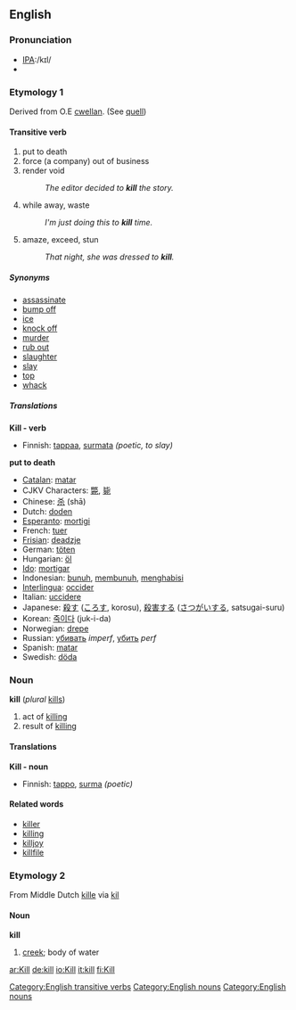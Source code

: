 ==English==
===Pronunciation===
*[[Pronunciation guide|IPA]]:/kɪl/
*{{audio|en-us-kill.ogg|Audio (US)}}

=== Etymology 1 ===
{{etystub}}
Derived from O.E [[cwellan]]. (See [[quell]])

====Transitive verb====
[[Category:English transitive verbs]]
{{en-infl-reg-consonant|kill||}}

#put to death
#force (a company) out of business
#render void
#:''The editor decided to '''kill''' the story.''
#while away, waste
#:''I'm just doing this to '''kill''' time.''
#amaze, exceed, stun 
#:''That night, she was dressed to '''kill'''.''

=====Synonyms=====
*[[assassinate]]
*[[bump off]]
*[[ice]]
*[[knock off]]
*[[murder]]
*[[rub out]]
*[[slaughter]]
*[[slay]]
*[[top]]
*[[whack]]

=====Translations=====

<!--Kill-->'''Kill - verb'''
{{top}}
*Finnish: [[tappaa]], [[surmata]] ''(poetic, to slay)''
{{mid}}
{{bottom}}

{{checktrans}}
'''put to death'''
*[[Catalan]]: [[matar]]
*CJKV Characters: [[斃]], [[毙]]
*Chinese: [[杀]] (shā)
*Dutch: [[doden]]
*[[Esperanto]]: [[mortigi]]
*French: [[tuer]]
*[[Frisian]]: [[deadzje]]
*German: [[töten]]
*Hungarian: [[öl]]
*[[Ido]]: [[mortigar]]
*Indonesian: [[bunuh]], [[bunuh|membunuh]], [[habis|menghabisi]]
*[[Interlingua]]: [[occider]]
*Italian: [[uccidere]]
*Japanese: [[殺す]] ([[ころす]], korosu), [[殺害]]する ([[さつがい]]する, satsugai-suru)
*Korean: [[죽이다]] (juk-i-da)
*Norwegian: [[drepe]]
*Russian: [[убивать]] ''imperf'', [[убить]] ''perf''
*Spanish: [[matar]]
*Swedish: [[döda]]

===Noun===
[[Category:English nouns]]
'''kill''' (''plural'' [[kills]])
# act of [[killing]]
# result of [[killing]]

====Translations====

<!--Kill-->'''Kill - noun'''
{{top}}
*Finnish: [[tappo]], [[surma]] ''(poetic)''
{{mid}}
{{bottom}}

====Related words====
*[[killer]]
*[[killing]]
*[[killjoy]]
*[[killfile]]

=== Etymology 2 ===
From Middle Dutch [[kille]] via {{D.}} [[kil]]
==== Noun ====
[[Category:English nouns]]
'''kill'''
# [[creek]]; body of water

[[ar:Kill]]
[[de:kill]]
[[io:Kill]]
[[it:kill]]
[[fi:Kill]]